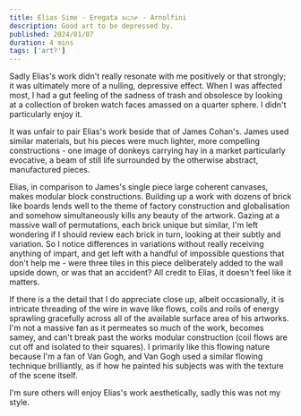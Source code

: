 ```yaml
---
title: Elias Sime - Eregata እርጋታ - Arnolfini
description: Good art to be depressed by.
published: 2024/01/07
duration: 4 mins
tags: ['art?']
---
```


Sadly Elias's work didn't really resonate with me positively or that strongly; it was ultimately more of a nulling, depressive effect. When I was affected most, I had a gut feeling of the sadness of trash and obsolesce by looking at a collection of broken watch faces amassed on a quarter sphere. I didn't particularly enjoy it.

It was unfair to pair Elias's work beside that of James Cohan's. James used similar materials, but his pieces were much lighter, more compelling constructions - one image of donkeys carrying hay in a market particularly evocative, a beam of still life surrounded by the otherwise abstract, manufactured pieces.

Elias, in comparison to James's single piece large coherent canvases, makes modular block constructions. Building up a work with dozens of brick like boards lends well to the theme of factory construction and globalisation and somehow simultaneously kills any beauty of the artwork. Gazing at a massive wall of permutations, each brick unique but similar, I'm left wondering if I should review each brick in turn, looking at their subtly and variation. So I notice differences in variations without really receiving anything of impart, and get left with a handful of impossible questions that don't help me - were three tiles in this piece deliberately added to the wall upside down, or was that an accident? All credit to Elias, it doesn't feel like it matters.

If there is a the detail that I do appreciate close up, albeit occasionally, it is intricate threading of the wire in wave like flows, coils and roils of energy sprawling gracefully across all of the available surface area of his artworks. I'm not a massive fan as it permeates so much of the work, becomes samey, and can't break past the works modular construction (coil flows are cut off and isolated to their squares). I primarily like this flowing nature because I'm a fan of Van Gogh, and Van Gogh used a similar flowing technique brilliantly, as if how he painted his subjects was with the texture of the scene itself.

I'm sure others will enjoy Elias's work aesthetically, sadly this was not my style.
